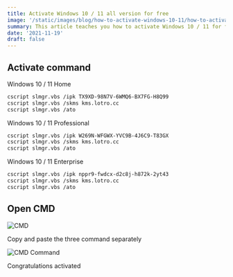 ```yaml
---
title: Activate Windows 10 / 11 all version for free
image: '/static/images/blog/how-to-activate-windows-10-11/how-to-activate-windows-10-11-cover.en.webp'
summary: This article teaches you how to activate Windows 10 / 11 for free
date: '2021-11-19'
draft: false
---
```


<YouTubeEmbed
  poster="maxresdefault"
  title="Activate Windows 10 / 11 all version for free"
  id="plk3w4uXiiw"
/>

## Activate command

Windows 10 / 11 Home

```bash
cscript slmgr.vbs /ipk TX9XD-98N7V-6WMQ6-BX7FG-H8Q99
cscript slmgr.vbs /skms kms.lotro.cc
cscript slmgr.vbs /ato
```

Windows 10 / 11 Professional

```bash
cscript slmgr.vbs /ipk W269N-WFGWX-YVC9B-4J6C9-T83GX
cscript slmgr.vbs /skms kms.lotro.cc
cscript slmgr.vbs /ato
```

Windows 10 / 11 Enterprise

```bash
cscript slmgr.vbs /ipk nppr9-fwdcx-d2c8j-h872k-2yt43
cscript slmgr.vbs /skms kms.lotro.cc
cscript slmgr.vbs /ato
```

## Open CMD

![CMD](/static/images/blog/how-to-activate-windows-10-11/how-to-activate-windows-10-11-1.webp)

Copy and paste the three command separately

![CMD Command](/static/images/blog/how-to-activate-windows-10-11/how-to-activate-windows-10-11-2.webp)

Congratulations activated
